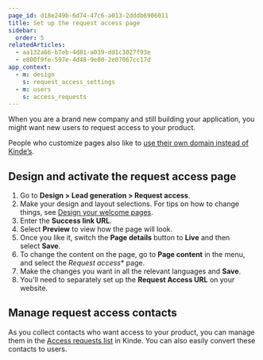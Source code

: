 ```yaml
---
page_id: d18e249b-6d74-47c6-a013-2dddb6906011
title: Set up the request access page
sidebar:
  order: 5
relatedArticles:
  - aa132a66-b7eb-4d81-a039-dd1c3027f93e
  - e800f9fe-597e-4d48-9e80-2e07067cc17d
app_context:
  - m: design
    s: request_access_settings
  - m: users
    s: access_requests
---
```


When you are a brand new company and still building your application, you might want new users to request access to your product.

People who customize pages also like to [use their own domain instead of Kinde’s](/build/domains/pointing-your-domain/).

## **Design and activate the request access page**

1. Go to **Design > Lead generation > Request access**.
2. Make your design and layout selections. For tips on how to change things, see [Design your welcome pages](/design/pages/design-your-welcome-pages/).
3. Enter the **Success link URL**.
4. Select **Preview** to view how the page will look.
5. Once you like it, switch the **Page details** button to **Live** and then select **Save**.
6. To change the content on the page, go to **Page content** in the menu, and select the *Request access** page. 
7. Make the changes you want in all the relevant languages and **Save**.
8. You'll need to separately set up the **Request Access URL** on your website.

## Manage request access contacts

As you collect contacts who want access to your product, you can manage them in the [Access requests list](/build/set-up-options/manage-access-requests/) in Kinde. You can also easily convert these contacts to users.
